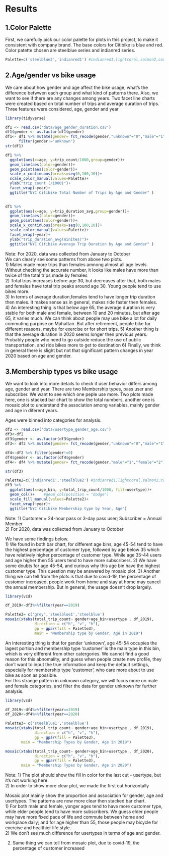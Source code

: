 # Results

## 1.Color Palette  
First, we carefully pick our color palette for plots in this project, to make it consistent with company brand. The base colors for Citibike is blue and red.  
Color patette chosen are steelblue series and indianred series.  

```{r}
Palette=c('steelblue2','indianred1') #indianred1,lightcoral,salmon2,coral1
```


## 2.Age/gender vs bike usage 
We care about how gender and age affect the bike usage, what's the difference betwwen each group and what kind of patterns there. Also, we want to see if there are any changes among years. Two facet line charts were created based on total number of trips and average duration of trips.  
Three features were considered, age, gender and year  

```{r}
library(tidyverse)
```

```{r}
df1 <- read.csv('data/age_gender_duration.csv')
df1$gender <- as.factor(df1$gender)
df1<- df1 %>% mutate(gender= fct_recode(gender,"unknown"="0","male"="1","female"="2"))%>%
      filter(gender!='unknown')
str(df1)
```


```{r,fig.width=10, fig.height=4}
df1 %>%
  ggplot(aes(x=age, y=trip_count/1000,group=gender))+
  geom_line(aes(color=gender))+
  geom_point(aes(color=gender))+
  scale_x_continuous(breaks=seq(0,100,10))+
  scale_color_manual(values=Palette)+
  ylab("trip_count (/1000)")+
  facet_wrap(~year)+
  ggtitle("NYC Citibike Total Number of Trips by Age and Gender" )
  
```

```{r,fig.width=10, fig.height=4}
df1 %>%
  ggplot(aes(x=age, y=trip_duration_avg,group=gender))+
  geom_line(aes(color=gender))+
  geom_point(aes(color=gender))+
  scale_x_continuous(breaks=seq(0,100,10))+
  scale_color_manual(values=Palette)+
  facet_wrap(~year)+
  ylab("trip_duration_avg(minites)")+
  ggtitle("NYC Citibike Average Trip Duration by Age and Gender" )
```

Note: For 2020, data was collected from January to October  
\newline
We can clearly see some patterns from above two plots.  
1) Males made more trips than females amnong almost all age levels. Without checking the accurate number, it looks like males have more than twice of the total trips made by females  
2) Total trips increases before age 30, but decreases after that, both males and females have total trip peaks around age 30. Young people tend to use bikes more.  
3) In terms of average duration,females tend to have longer trip duration then males. It makes sense as in general, makes ride faster then females.  
4) An interesting thing is that below age 65, the average duration is very stable for both male and female, between 10 and 20 minutes, but after age 65, it varies much. We can think about people may use bike a lot for daily commuting purpose on Mahattan. But after retirement, people bike for different reasons, maybe for exercise or for short trips. 
5) Another thing is that the average duration in 2020 seems longer then previous years. Probably people who need to go outside reduce the use of public transportation, and ride bikes more to get to destination
6) Finally, we think in general there is slight but not that significant pattern changes in year 2020 based on age and gender.  
\newline


## 3.Membership types vs bike usage
We want to look into more details to check if user behavior differs among age, gender and year. There are two Membership types, pass user and subscriber. We want to see which one peple use more. Two plots made here, one is stacked bar chart to show the total numbers, another one is mosaic plot to understand the association among variables, mainly gender and age in diferent years. 

Ages were binned into categories for analysis.


```{r}
df2 <- read.csv('data/usertype_gender_age.csv')
df3<-df2
df3$gender <- as.factor(df3$gender)
df3<- df3 %>% mutate(gender= fct_recode(gender,"unknown"="0","male"="1","female"="2"))

df4<-df2 %>% filter(gender!=0)
df4$gender <- as.factor(df4$gender)
df4<- df4 %>% mutate(gender= fct_recode(gender,"male"="1","female"="2"))
```

```{r}
str(df3)
```


```{r,fig.width=9, fig.height=4}
Palette2=c('indianred1','steelblue2') #indianred1,lightcoral,salmon2,coral1
df3 %>%
  ggplot(aes(x=age_bin, y=total_trip_count/1000, fill=usertype))+
  geom_col()+    #geom_col(position = "dodge")
  scale_fill_manual(values=Palette2)+
  facet_wrap(~year)+
  ggtitle("NYC Citibike Membership type by Year, Age")

```
\newline
Note: 
1) Customer = 24-hour pass or 3-day pass user; Subscriber = Annual Member  
2) For 2020, data was collected from January to October  


\newline
We have some findings below.  
1) We found in both bar chart, for different age bins, age 45-54 tend to have the highest percentage of customer type, followed by age below 35 which have relatively higher percentage of customer type. While age 35-44 users and age higher then 55 users tend to have more subscribers.
2) We have some doubts for age 45-54, and curious why this age bin have the highest customer type. This question may be answered by mosaic plot.
3) Another thing we can tell from the plots is that due to covid-19, the percentage of customer increased, people work from home and stay at home may cancel the annual membership. But in general, the usage doesn't drop largely.  


```{r}
library(vcd)

df_2019<-df3%>%filter(year==2019)

Palette3= c('grey','steelblue1','steelblue')
mosaic(xtabs(total_trip_count~ gender+age_bin+usertype , df_2019),
             direction = c("h", "v", "h"),
             gp = gpar(fill = Palette3),
             main = "Membership type by Gender, Age in 2019")
```

An interesting thing is that for gender 'unknown', age 45-54 occupies the lagest portion and membership type 'customer' is the main type in this bin, which is very different from other catergories. We cannot find a good reason for this abnomality, and guess when people create new profile, they don't want to input the true information and keep the default settings, especially for membership type 'customer', who care more about to use bike as soon as possible.  
For this strange pattern in unknown category, we will focus more on male and female categories, and filter the data for gender unknown for further analysis.
\newline


```{r}
library(vcd)

df_2019<-df4%>%filter(year==2019)
df_2020<-df4%>%filter(year==2020)

Palette3= c('steelblue1','steelblue')
mosaic(xtabs(total_trip_count~ gender+age_bin+usertype , df_2019),
             direction = c("h", "v", "h"),
             gp = gpar(fill = Palette3),
       main = "Membership Types by Gender, Age in 2019")

mosaic(xtabs(total_trip_count~ gender+age_bin+usertype , df_2020),
             direction = c("h", "v", "h"),
             gp = gpar(fill = Palette3),
       main = "Membership Types by Gender, Age in 2020")


```
Note: 
1) The plot should show the fill in color for the last cut - usertype, but it's not working here.  
2) In order to show more clear plot, we made the first cut horizontally  

\newline
Mosaic plot mainly show the proportion and association for gender, age and usertypes. The patterns are now more clear then stacked bar chart.  
1) For both male and female, yonger ages tend to have more customer type, while elder people tend to have more subscribers. We guess elder people may have more fixed pace of life and commute between home and workplace daily; and for age higher than 55, those people may bicycle for exercise and healthier life style.  
2) We don't see much difference for usertypes in terms of age and gender.  

2) Same thing we can tell from mosaic plot, due to covid-19, the percentage of customer increased  


 
